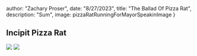 




  author: "Zachary Proser",
  date: "8/27/2023",
  title: "The Ballad Of Pizza Rat",
  description: "Sum", 
  image: pizzaRatRunningForMayorSpeakinImage
 }

  
 ## Incipit Pizza Rat


<Image src={pizzaRatRunningForMayorSpeakinImage}/>


<Image src={pizzaRatsTombstoneInTheGraveyaImage}/>
  
